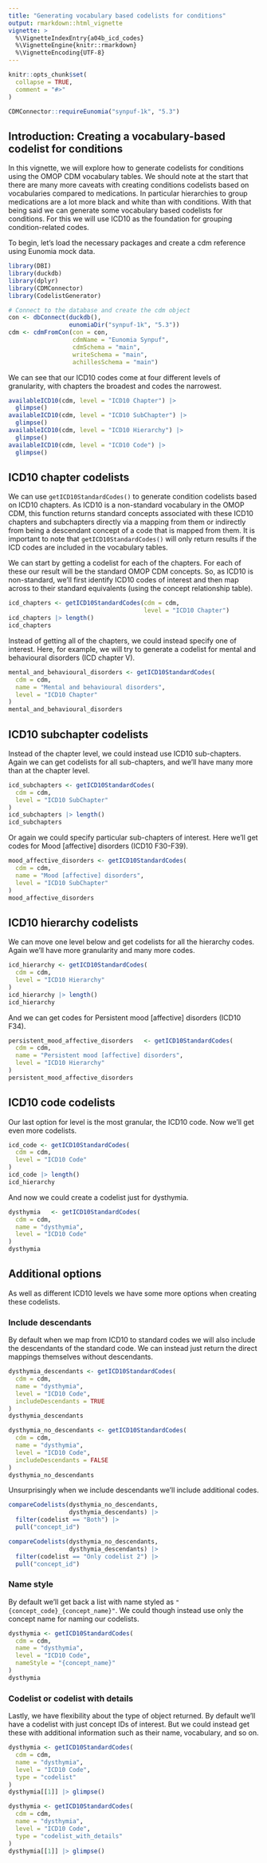 ```yaml
---
title: "Generating vocabulary based codelists for conditions"
output: rmarkdown::html_vignette
vignette: >
  %\VignetteIndexEntry{a04b_icd_codes}
  %\VignetteEngine{knitr::rmarkdown}
  %\VignetteEncoding{UTF-8}
---
```



```r
knitr::opts_chunk$set(
  collapse = TRUE,
  comment = "#>"
)

CDMConnector::requireEunomia("synpuf-1k", "5.3")
```

## Introduction: Creating a vocabulary-based codelist for conditions
In this vignette, we will explore how to generate codelists for conditions using the OMOP CDM vocabulary tables. We should note at the start that there are many more caveats with creating conditions codelists based on vocabularies compared to medications. In particular hierarchies to group medications are a lot more black and white than with conditions. 
With that being said we can generate some vocabulary based codelists for conditions. For this we will use ICD10 as the foundation for grouping condition-related codes. 

To begin, let's load the necessary packages and create a cdm reference using Eunomia mock data.
```r
library(DBI)
library(duckdb)
library(dplyr)
library(CDMConnector)
library(CodelistGenerator)

# Connect to the database and create the cdm object
con <- dbConnect(duckdb(), 
                 eunomiaDir("synpuf-1k", "5.3"))
cdm <- cdmFromCon(con = con, 
                  cdmName = "Eunomia Synpuf",
                  cdmSchema = "main",
                  writeSchema = "main",
                  achillesSchema = "main")
```

We can see that our ICD10 codes come at four different levels of granularity, with chapters the broadest and codes the narrowest.

```r
availableICD10(cdm, level = "ICD10 Chapter") |> 
  glimpse()
availableICD10(cdm, level = "ICD10 SubChapter") |> 
  glimpse()
availableICD10(cdm, level = "ICD10 Hierarchy") |> 
  glimpse()
availableICD10(cdm, level = "ICD10 Code") |> 
  glimpse()
```

## ICD10 chapter codelists

We can use `getICD10StandardCodes()` to generate condition codelists based on ICD10 chapters. As ICD10 is a non-standard vocabulary in the OMOP CDM, this function returns standard concepts associated with these ICD10 chapters and subchapters directly via a mapping from them or indirectly from being a descendant concept of a code that is mapped from them. It is important to note that `getICD10StandardCodes()` will only return results if the ICD codes are included in the vocabulary tables.

We can start by getting a codelist for each of the chapters. For each of these our result will be the standard OMOP CDM concepts. So, as ICD10 is non-standard, we'll first identify ICD10 codes of interest and then map across to their standard equivalents (using the concept relationship table).
```r
icd_chapters <- getICD10StandardCodes(cdm = cdm,
                                      level = "ICD10 Chapter")
icd_chapters |> length()
icd_chapters
```

Instead of getting all of the chapters, we could instead specify one of interest. Here, for example, we will try to generate a codelist for mental and behavioural disorders (ICD chapter V).

```r
mental_and_behavioural_disorders <- getICD10StandardCodes(
  cdm = cdm,
  name = "Mental and behavioural disorders",
  level = "ICD10 Chapter"
)
mental_and_behavioural_disorders
```

## ICD10 subchapter codelists

Instead of the chapter level, we could instead use ICD10 sub-chapters. Again we can get codelists for all sub-chapters, and we'll have many more than at the chapter level.

```r
icd_subchapters <- getICD10StandardCodes(
  cdm = cdm,
  level = "ICD10 SubChapter"
)
icd_subchapters |> length()
icd_subchapters
```

Or again we could specify particular sub-chapters of interest. Here we'll get codes for Mood [affective] disorders (ICD10 F30-F39).

```r
mood_affective_disorders <- getICD10StandardCodes(
  cdm = cdm,
  name = "Mood [affective] disorders", 
  level = "ICD10 SubChapter"
)
mood_affective_disorders
```

## ICD10 hierarchy codelists

We can move one level below and get codelists for all the hierarchy codes. Again we'll have more granularity and many more codes.

```r
icd_hierarchy <- getICD10StandardCodes(
  cdm = cdm,
  level = "ICD10 Hierarchy"
)
icd_hierarchy |> length()
icd_hierarchy
```

And we can get codes for Persistent mood [affective] disorders (ICD10 F34).

```r
persistent_mood_affective_disorders   <- getICD10StandardCodes(
  cdm = cdm,
  name = "Persistent mood [affective] disorders", 
  level = "ICD10 Hierarchy"
)
persistent_mood_affective_disorders
```

## ICD10 code codelists

Our last option for level is the most granular, the ICD10 code. Now we'll get even more codelists.

```r
icd_code <- getICD10StandardCodes(
  cdm = cdm,
  level = "ICD10 Code"
)
icd_code |> length()
icd_hierarchy
```

And now we could create a codelist just for dysthymia.

```r
dysthymia   <- getICD10StandardCodes(
  cdm = cdm,
  name = "dysthymia", 
  level = "ICD10 Code"
)
dysthymia
```

## Additional options

As well as different ICD10 levels we have some more options when creating these codelists.

### Include descendants
By default when we map from ICD10 to standard codes we will also include the descendants of the standard code. We can instead just return the direct mappings themselves without descendants.

```r
dysthymia_descendants <- getICD10StandardCodes(
  cdm = cdm,
  name = "dysthymia", 
  level = "ICD10 Code",
  includeDescendants = TRUE
)
dysthymia_descendants

dysthymia_no_descendants <- getICD10StandardCodes(
  cdm = cdm,
  name = "dysthymia", 
  level = "ICD10 Code",
  includeDescendants = FALSE
)
dysthymia_no_descendants
```

Unsurprisingly when we include descendants we'll include additional codes.

```r
compareCodelists(dysthymia_no_descendants, 
                 dysthymia_descendants) |> 
  filter(codelist == "Both") |> 
  pull("concept_id")

compareCodelists(dysthymia_no_descendants, 
                 dysthymia_descendants) |> 
  filter(codelist == "Only codelist 2") |> 
  pull("concept_id")
```

### Name style

By default we'll get back a list with name styled as `"{concept_code}_{concept_name}"`. We could though instead use only the concept name for naming our codelists.

```r
dysthymia <- getICD10StandardCodes(
  cdm = cdm,
  name = "dysthymia", 
  level = "ICD10 Code",
  nameStyle = "{concept_name}"
)
dysthymia
```

### Codelist or codelist with details

Lastly, we have flexibility about the type of object returned. By default we'll have a codelist with just concept IDs of interest. But we could instead get these with additional information such as their name, vocabulary, and so on.

```r
dysthymia <- getICD10StandardCodes(
  cdm = cdm,
  name = "dysthymia", 
  level = "ICD10 Code",
  type = "codelist"
)
dysthymia[[1]] |> glimpse()
```

```r
dysthymia <- getICD10StandardCodes(
  cdm = cdm,
  name = "dysthymia", 
  level = "ICD10 Code",
  type = "codelist_with_details"
)
dysthymia[[1]] |> glimpse()
```
